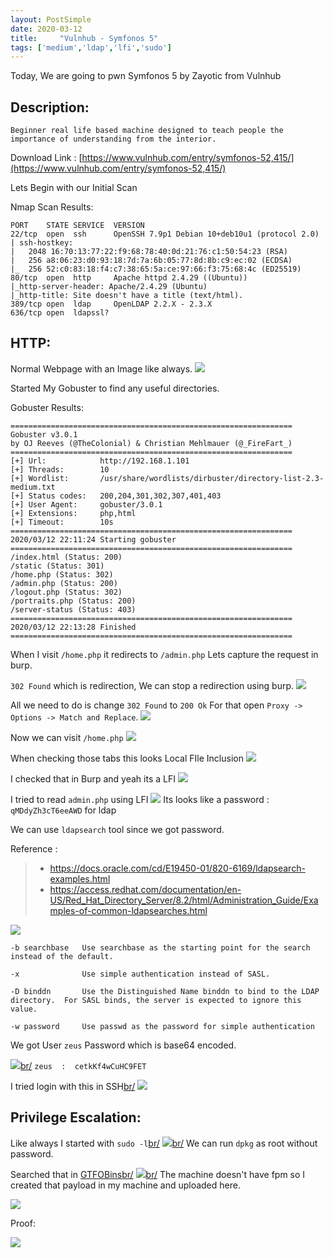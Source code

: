 ```yaml
---
layout: PostSimple
date: 2020-03-12
title:     "Vulnhub - Symfonos 5"
tags: ['medium','ldap','lfi','sudo']
---
```


Today, We are going to pwn Symfonos 5 by Zayotic from Vulnhub

## Description:

```
Beginner real life based machine designed to teach people the importance of understanding from the interior.
```
Download Link : [https://www.vulnhub.com/entry/symfonos-52,415/](https://www.vulnhub.com/entry/symfonos-52,415/)

Lets Begin with our Initial Scan

Nmap Scan Results:
```
PORT    STATE SERVICE  VERSION
22/tcp  open  ssh      OpenSSH 7.9p1 Debian 10+deb10u1 (protocol 2.0)
| ssh-hostkey: 
|   2048 16:70:13:77:22:f9:68:78:40:0d:21:76:c1:50:54:23 (RSA)
|   256 a8:06:23:d0:93:18:7d:7a:6b:05:77:8d:8b:c9:ec:02 (ECDSA)
|_  256 52:c0:83:18:f4:c7:38:65:5a:ce:97:66:f3:75:68:4c (ED25519)
80/tcp  open  http     Apache httpd 2.4.29 ((Ubuntu))
|_http-server-header: Apache/2.4.29 (Ubuntu)
|_http-title: Site doesn't have a title (text/html).
389/tcp open  ldap     OpenLDAP 2.2.X - 2.3.X
636/tcp open  ldapssl?
```

## HTTP:

Normal Webpage with an Image like always.
![](https://raw.githubusercontent.com/ghostbyt3/ghostbyt3.github.io/master/public/static/images/symfonos5/1.png)

Started My Gobuster to find any useful directories.

Gobuster Results:
```
===============================================================
Gobuster v3.0.1
by OJ Reeves (@TheColonial) & Christian Mehlmauer (@_FireFart_)
===============================================================
[+] Url:            http://192.168.1.101
[+] Threads:        10
[+] Wordlist:       /usr/share/wordlists/dirbuster/directory-list-2.3-medium.txt
[+] Status codes:   200,204,301,302,307,401,403
[+] User Agent:     gobuster/3.0.1
[+] Extensions:     php,html
[+] Timeout:        10s
===============================================================
2020/03/12 22:11:24 Starting gobuster
===============================================================
/index.html (Status: 200)
/static (Status: 301)
/home.php (Status: 302)
/admin.php (Status: 200)
/logout.php (Status: 302)
/portraits.php (Status: 200)
/server-status (Status: 403)
===============================================================
2020/03/12 22:13:28 Finished
===============================================================
```
When I visit ``/home.php`` it redirects to ``/admin.php`` Lets capture the request in burp.

``302 Found`` which is redirection, We can stop a redirection using burp.
![](https://raw.githubusercontent.com/ghostbyt3/ghostbyt3.github.io/master/public/static/images/symfonos5/2.png)

All we need to do is change ``302 Found`` to ``200 Ok`` For that open ``Proxy -> Options -> Match and Replace``.
![](https://raw.githubusercontent.com/ghostbyt3/ghostbyt3.github.io/master/public/static/images/symfonos5/3.png)

Now we can visit ``/home.php``
![](https://raw.githubusercontent.com/ghostbyt3/ghostbyt3.github.io/master/public/static/images/symfonos5/4.png)

When checking those tabs this looks Local FIle Inclusion 
![](https://raw.githubusercontent.com/ghostbyt3/ghostbyt3.github.io/master/public/static/images/symfonos5/5.png)

I checked that in Burp and yeah its a LFI
![](https://raw.githubusercontent.com/ghostbyt3/ghostbyt3.github.io/master/public/static/images/symfonos5/6.png)

I tried to read ``admin.php`` using LFI
![](https://raw.githubusercontent.com/ghostbyt3/ghostbyt3.github.io/master/public/static/images/symfonos5/7.png)
Its looks like a password : ``qMDdyZh3cT6eeAWD`` for ldap

We can use ``ldapsearch`` tool since we got password.

Reference : 
> - https://docs.oracle.com/cd/E19450-01/820-6169/ldapsearch-examples.html
> - https://access.redhat.com/documentation/en-US/Red_Hat_Directory_Server/8.2/html/Administration_Guide/Examples-of-common-ldapsearches.html

![](https://raw.githubusercontent.com/ghostbyt3/ghostbyt3.github.io/master/public/static/images/symfonos5/8.png)

```
-b searchbase	Use searchbase as the starting point for the search instead of the default.

-x     		  	Use simple authentication instead of SASL.

-D binddn 		Use the Distinguished Name binddn to bind to the LDAP directory.  For SASL binds, the server is expected to ignore this value.

-w password 	Use passwd as the password for simple authentication

```

We got User ``zeus`` Password which is base64 encoded.

![](https://raw.githubusercontent.com/ghostbyt3/ghostbyt3.github.io/master/public/static/images/symfonos5/9.png)[br/](br/)
``zeus  :  cetkKf4wCuHC9FET ``

I tried login with this in SSH[br/](br/)
![](https://raw.githubusercontent.com/ghostbyt3/ghostbyt3.github.io/master/public/static/images/symfonos5/10.png)

## Privilege Escalation:

Like always I started with ``sudo -l``[br/](br/)
![](https://raw.githubusercontent.com/ghostbyt3/ghostbyt3.github.io/master/public/static/images/symfonos5/11.png)[br/](br/)
We can run ``dpkg`` as root without password.

Searched that in [GTFOBins](https://gtfobins.github.io/gtfobins/dpkg/)[br/](br/)
![](https://raw.githubusercontent.com/ghostbyt3/ghostbyt3.github.io/master/public/static/images/symfonos5/12.png)[br/](br/)
The machine doesn't have fpm so I created that payload in my machine and uploaded here.

![](https://raw.githubusercontent.com/ghostbyt3/ghostbyt3.github.io/master/public/static/images/symfonos5/13.png)

Proof:

![](https://raw.githubusercontent.com/ghostbyt3/ghostbyt3.github.io/master/public/static/images/symfonos5/14.png)
